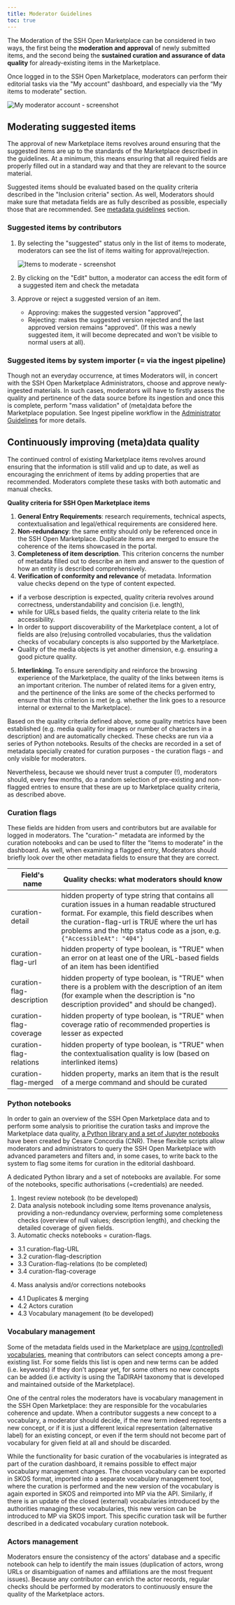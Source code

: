 ```yaml
---
title: Moderator Guidelines
toc: true
---
```

The Moderation of the SSH Open Marketplace can be considered in two ways, the first being the
**moderation and approval** of newly submitted items, and the second being the **sustained curation
and assurance of data quality** for already-existing items in the Marketplace.

Once logged in to the SSH Open Marketplace, moderators can perform their editorial tasks via the "My
account" dashboard, and especially via the “My items to moderate” section.

![My moderator account - screenshot](/assets/cms/images/moderator-account.png)

## Moderating suggested items

The approval of new Marketplace items revolves around ensuring that the suggested items are up to
the standards of the Marketplace described in the guidelines. At a minimum, this means ensuring that
all required fields are properly filled out in a standard way and that they are relevant to the
source material.

Suggested items should be evaluated based on the quality criteria described in the "Inclusion
criteria" section. As well, Moderators should make sure that metadata fields are as fully described
as possible, especially those that are recommended. See
[metadata guidelines](/contribute/metadata-guidelines) section.

### Suggested items by contributors

1. By selecting the "suggested" status only in the list of items to moderate, moderators can see the
   list of items waiting for approval/rejection.

   ![Items to moderate - screenshot](/assets/cms/images/items-to-moderate.png)
2. By clicking on the "Edit" button, a moderator can access the edit form of a suggested item and
   check the metadata
3. Approve or reject a suggested version of an item.

   - Approving: makes the suggested version "approved",
   - Rejecting: makes the suggested version rejected and the last approved version remains
     "approved". (If this was a newly suggested item, it will become deprecated and won't be visible
     to normal users at all).

### Suggested items by system importer (= via the ingest pipeline)

Though not an everyday occurrence, at times Moderators will, in concert with the SSH Open
Marketplace Administrators, choose and approve newly-ingested materials. In such cases, moderators
will have to firstly assess the quality and pertinence of the data source before its ingestion and
once this is complete, perform "mass validation" of (meta)data before the Marketplace population.
See Ingest pipeline workflow in the [Administrator Guidelines](/contribute/administrator-guidelines)
for more details.

## Continuously improving (meta)data quality

The continued control of existing Marketplace items revolves around ensuring that the information is
still valid and up to date, as well as encouraging the enrichment of items by adding properties that
are recommended. Moderators complete these tasks with both automatic and manual checks.

**Quality criteria for SSH Open Marketplace items**

1. **General Entry Requirements**: research requirements, technical aspects, contextualisation and
   legal/ethical requirements are considered here.
2. **Non-redundancy**: the same entity should only be referenced once in the SSH Open Marketplace.
   Duplicate items are merged to ensure the coherence of the items showcased in the portal.
3. **Completeness of item description**. This criterion concerns the number of metadata filled out
   to describe an item and answer to the question of how an entity is described comprehensively.
4. **Verification of conformity and relevance** of metadata. Information value checks depend on the
   type of content expected.

- if a verbose description is expected, quality criteria revolves around correctness,
  understandability and concision (i.e. length),
- while for URLs based fields, the quality criteria relate to the link accessibility.
- In order to support discoverability of the Marketplace content, a lot of fields are also (re)using
  controlled vocabularies, thus the validation checks of vocabulary concepts is also supported by
  the Marketplace.
- Quality of the media objects is yet another dimension, e.g. ensuring a good picture quality.

5. **Interlinking**. To ensure serendipity and reinforce the browsing experience of the Marketplace,
   the quality of the links between items is an important criterion. The number of related items for
   a given entry, and the pertinence of the links are some of the checks performed to ensure that
   this criterion is met (e.g. whether the link goes to a resource internal or external to the
   Marketplace).

Based on the quality criteria defined above, some quality metrics have been established (e.g. media
quality for images or number of characters in a description) and are automatically checked. These
checks are run via a series of Python notebooks. Results of the checks are recorded in a set of
metadata specially created for curation purposes - the curation flags - and only visible for
moderators.

Nevertheless, because we should never trust a computer (!), moderators should, every few months, do
a random selection of pre-existing and non-flagged entries to ensure that these are up to
Marketplace quality criteria, as described above.

### Curation flags

These fields are hidden from users and contributors but are available for logged in moderators. The
"curation-" metadata are informed by the curation notebooks and can be used to filter the “items to
moderate” in the dashboard. As well, when examining a flagged entry, Moderators should briefly look
over the other metadata fields to ensure that they are correct.

| Field's name              | Quality checks: what moderators should know                                                                                                                                                                                                                                |
| ------------------------- | -------------------------------------------------------------------------------------------------------------------------------------------------------------------------------------------------------------------------------------------------------------------------- |
| curation-detail           | hidden property of type string that contains all curation issues in a human readable structured format. For example, this field describes when the curation-flag-url is TRUE where the url has problems and the http status code as a json, e.g. `{"AccessibleAt": "404"}` |
| curation-flag-url         | hidden property of type boolean, is "TRUE" when an error on at least one of the URL-based fields of an item has been identified                                                                                                                                            |
| curation-flag-description | hidden property of type boolean, is "TRUE" when there is a problem with the description of an item (for example when the description is "no description provided" and should be changed).                                                                                  |
| curation-flag-coverage    | hidden property of type boolean, is "TRUE" when coverage ratio of recommended properties is lesser as expected                                                                                                                                                             |
| curation-flag-relations   | hidden property of type boolean, is "TRUE" when the contextualisation quality is low (based on interlinked items)                                                                                                                                                          |
| curation-flag-merged      | hidden property, marks an item that is the result of a merge command and should be curated                                                                                                                                                                                 |

### Python notebooks

In order to gain an overview of the SSH Open Marketplace data and to perform some analysis to
prioritise the curation tasks and improve the Marketplace data quality,
[a Python library and a set of Jupyter notebooks](https://github.com/SSHOC/marketplace-curation)
have been created by Cesare Concordia (CNR). These flexible scripts allow moderators and
administrators to query the SSH Open Marketplace with advanced parameters and filters and, in some
cases, to write back to the system to flag some items for curation in the editorial dashboard.

A dedicated Python library and a set of notebooks are available. For some of the notebooks, specific
authorisations (=credentials) are needed.

1. Ingest review notebook (to be developed)
2. Data analysis notebook including some Items provenance analysis, providing a non-redundancy
   overview, performing some completeness checks (overview of null values; description length), and
   checking the detailed coverage of given fields.
3. Automatic checks notebooks = curation-flags.

- 3.1 curation-flag-URL
- 3.2 curation-flag-description
- 3.3 Curation-flag-relations (to be completed)
- 3.4 curation-flag-coverage

4. Mass analysis and/or corrections notebooks

- 4.1 Duplicates & merging
- 4.2 Actors curation
- 4.3 Vocabulary management (to be developed)

### Vocabulary management

Some of the metadata fields used in the Marketplace are
[using (controlled) vocabularies](/contribute/moderator-guidelines#vocabulary-management), meaning that contributors can select concepts among a pre-existing list. For some fields this list is open
and new terms can be added (i.e. keywords) if they don't appear yet, for some others no new concepts
can be added (i.e activity is using the TaDIRAH taxonomy that is developed and maintained outside of
the Marketplace).

One of the central roles the moderators have is vocabulary management in the SSH Open Marketplace:
they are responsible for the vocabularies coherence and update. When a contributor suggests a new
concept to a vocabulary, a moderator should decide, if the new term indeed represents a new concept,
or if it is just a different lexical representation (alternative label) for an existing concept, or
even if the term should not become part of vocabulary for given field at all and should be
discarded.

While the functionality for basic curation of the vocabularies is integrated as part of the curation
dashboard, it remains possible to effect major vocabulary management changes. The chosen vocabulary
can be exported in SKOS format, imported into a separate vocabulary management tool, where the
curation is performed and the new version of the vocabulary is again exported in SKOS and reimported
into MP via the API. Similarly, if there is an update of the closed (external) vocabularies
introduced by the authorities managing these vocabularies, this new version can be introduced to MP
via SKOS import. This specific curation task will be further described in a dedicated vocabulary
curation notebook.

### Actors management

Moderators ensure the consistency of the actors' database and a specific notebook can help to
identify the main issues (duplication of actors, wrong URLs or disambiguation of names and
affiliations are the most frequent issues). Because any contributor can enrich the actor records,
regular checks should be performed by moderators to continuously ensure the quality of the
Marketplace actors.
